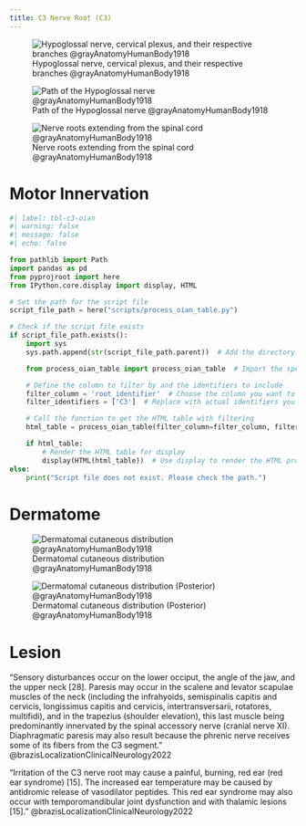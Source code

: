 ```yaml
---
title: C3 Nerve Root (C3)
---
```



![Hypoglossal nerve, cervical plexus, and their respective branches @grayAnatomyHumanBody1918](/The Archive/Images/Gray anatomy 1918 images/Neurology/image794 Hypoglossal nerve cervical plexus and their branches.gif)

![Path of the Hypoglossal nerve @grayAnatomyHumanBody1918](/The Archive/Images/Gray anatomy 1918 images/Neurology/image795 Plan of hypoglossal nerve.gif)

![Nerve roots extending from the spinal cord @grayAnatomyHumanBody1918](/The Archive/Images/Gray anatomy 1918 images/Neurology/image796 A portion of the spinal cord, showing its right lateral surface. The dura is opened and arranged to show the nerve roots.gif)

# Motor Innervation

```python
#| label: tbl-c3-oian
#| warning: false
#| message: false
#| echo: false

from pathlib import Path
import pandas as pd
from pyprojroot import here
from IPython.core.display import display, HTML

# Set the path for the script file
script_file_path = here("scripts/process_oian_table.py")

# Check if the script file exists
if script_file_path.exists():
    import sys
    sys.path.append(str(script_file_path.parent))  # Add the directory of the script to the system path

    from process_oian_table import process_oian_table  # Import the specific function

    # Define the column to filter by and the identifiers to include
    filter_column = 'root_identifier'  # Choose the column you want to filter by
    filter_identifiers = ['C3']  # Replace with actual identifiers you want to include

    # Call the function to get the HTML table with filtering
    html_table = process_oian_table(filter_column=filter_column, filter_identifiers=filter_identifiers)

    if html_table:
        # Render the HTML table for display
        display(HTML(html_table))  # Use display to render the HTML properly
else:
    print("Script file does not exist. Please check the path.")

```

# Dermatome

![Dermatomal cutaneous distribution @grayAnatomyHumanBody1918](/The Archive/Images/Gray anatomy 1918 images/Neurology/image797 Distribution of cutaneous nerves. Ventral aspect.gif)

![Dermatomal cutaneous distribution (Posterior) @grayAnatomyHumanBody1918](/The Archive/Images/Gray anatomy 1918 images/Neurology/image798 Distribution of cutaneous nerves. Dorsal aspect.gif)

# Lesion

"Sensory disturbances occur on the lower occiput, the angle of the jaw, and the upper neck [28]. Paresis may occur in the scalene and levator scapulae muscles of the neck (including the infrahyoids, semispinalis capitis and cervicis, longissimus capitis and cervicis, intertransversarii, rotatores, multifidi), and in the trapezius (shoulder elevation), this last muscle being predominantly innervated by the spinal accessory nerve (cranial nerve XI). Diaphragmatic paresis may also result because the phrenic nerve receives some of its fibers from the C3 segment." @brazisLocalizationClinicalNeurology2022

"Irritation of the C3 nerve root may cause a painful, burning, red ear (red ear syndrome) [15]. The increased ear temperature may be caused by antidromic release of vasodilator peptides. This red ear syndrome may also occur with temporomandibular joint dysfunction and with thalamic lesions [15]." @brazisLocalizationClinicalNeurology2022